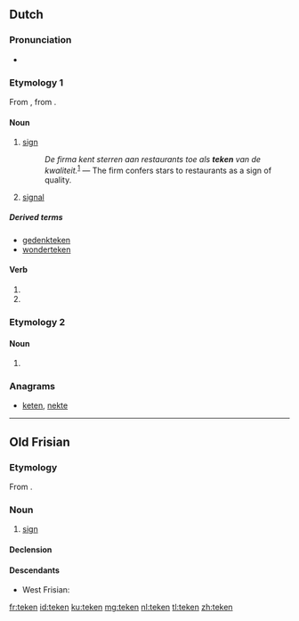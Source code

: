 ==Dutch==

===Pronunciation===
* {{rhymes|eːkən|lang=nl}}

===Etymology 1===
From {{etyl|odt|nl}} {{recons|tekan|tēkan|lang=odt}}, from {{etyl|gem-pro|nl}} {{recons|taiknan|lang=gem-pro}}.

====Noun====
{{nl-noun|n|tekenen|pl2=tekens|tekentje}}

# [[sign]]
#: ''De firma kent sterren aan restaurants toe als '''teken''' van de kwaliteit.''<sup>[http://nl.wikipedia.org/wiki/Restaurant]</sup> &mdash; The firm confers stars to restaurants as a sign of quality.
# [[signal]]

=====Derived terms=====
* [[gedenkteken]]
* [[wonderteken]]

====Verb====
{{head|nl}}

# {{nl-verb-form|p=1|n=sg|t=pres|m=ind|tekenen}}
# {{nl-verb-form|m=imp|tekenen}}

===Etymology 2===

====Noun====
{{head|nl}}

# {{nl-noun-form|pl=1|teek}}

===Anagrams===
* [[keten#Dutch|keten]], [[nekte#Dutch|nekte]]

----

==Old Frisian==

===Etymology===
From {{etyl|gem-pro|ofs}} {{recons|taiknan|lang=gem-pro}}.

===Noun===
{{ofs-noun|n|head=tēken}}

# [[sign]]

====Declension====
{{ofs-decl-noun-a-n|tēken}}

====Descendants====
* West Frisian: {{l|fy|teken}}

[[fr:teken]]
[[id:teken]]
[[ku:teken]]
[[mg:teken]]
[[nl:teken]]
[[tl:teken]]
[[zh:teken]]